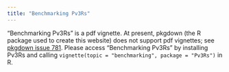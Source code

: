 ```yaml
---
title: "Benchmarking Pv3Rs"
---
```


"Benchmarking Pv3Rs" is a pdf vignette. At present, pkgdown (the R
package used to create this website) does not support pdf vignettes; see
[pkgdown issue 781](https://github.com/r-lib/pkgdown/issues/781). Please access
"Benchmarking Pv3Rs" by installing Pv3Rs and calling
`vignette(topic = "benchmarking", package = "Pv3Rs")` in R.


